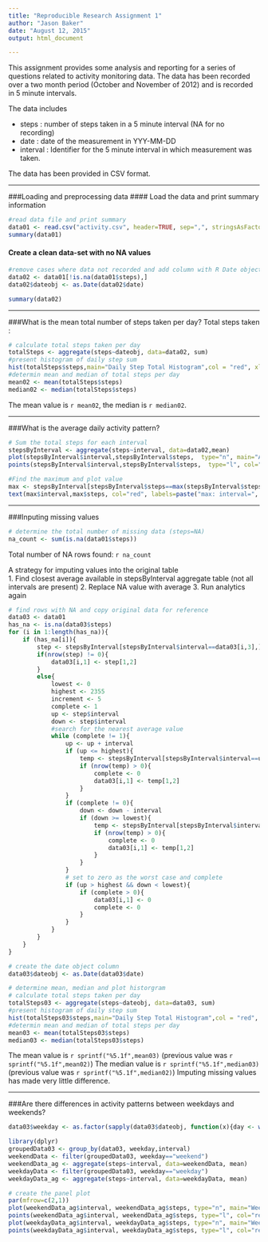 ```yaml
---
title: "Reproducible Research Assignment 1"
author: "Jason Baker"
date: "August 12, 2015"
output: html_document

---
```



This assignment provides some analysis and reporting for a series of questions related to activity monitoring data.  The data has been recorded over a two month period (October and November of 2012) and is recorded in 5 minute intervals.   
  
The data includes  

* steps    : number of steps taken in a 5 minute interval (NA for no recording)  
* date     : date of the measurement in YYY-MM-DD  
* interval : Identifier for the 5 minute interval in which measurement was taken.  

The data has been provided in CSV format.  

***

###Loading and preprocessing data
#### Load the data and print summary information
```r
#read data file and print summary
data01 <- read.csv("activity.csv", header=TRUE, sep=",", stringsAsFactors = FALSE)
summary(data01)
```

#### Create a clean data-set with no NA values
```r
#remove cases where data not recorded and add column with R Date object
data02 <- data01[!is.na(data01$steps),]
data02$dateobj <- as.Date(data02$date)

summary(data02)
```

***

###What is the mean total number of steps taken per day?
Total steps taken :
```r
# calculate total steps taken per day
totalSteps <- aggregate(steps~dateobj, data=data02, sum)
#present histogram of daily step sum
hist(totalSteps$steps,main="Daily Step Total Histogram",col = "red", xlab="Number of steps Taken")
#determin mean and median of total steps per day
mean02 <- mean(totalSteps$steps)
median02 <- median(totalSteps$steps)
```
The mean value is `r mean02`, the median is `r median02`.  

***

###What is the average daily activity pattern?
```r
# Sum the total steps for each interval
stepsByInterval <- aggregate(steps~interval, data=data02,mean)
plot(stepsByInterval$interval,stepsByInterval$steps,  type="n", main="Average Steps Taken per Interval", xlab="5 Minute Intervals" , ylab="Number of Steps")
points(stepsByInterval$interval,stepsByInterval$steps,  type="l", col="blue")

#Find the maximum and plot value
max <- stepsByInterval[stepsByInterval$steps==max(stepsByInterval$steps),]
text(max$interval,max$steps, col="red", labels=paste("max: interval=", max[1,1],", ",round(max[1,2], digits=2)," steps" ))
```

***

###Inputing missing values
```r
# determine the total number of missing data (steps=NA)
na_count <- sum(is.na(data01$steps))

```

Total number of NA rows found: `r na_count`

A strategy for imputing values into the original table  
1. Find closest average available in stepsByInterval aggregate table (not all intervals are present)
2. Replace NA value with average
3. Run analytics again

```r
# find rows with NA and copy original data for reference
data03 <- data01
has_na <- is.na(data03$steps)
for (i in 1:length(has_na)){
    if (has_na[i]){
        step <- stepsByInterval[stepsByInterval$interval==data03[i,3],]
        if(nrow(step) != 0){
            data03[i,1] <- step[1,2]
        }
        else{
            lowest <- 0
            highest <- 2355
            increment <- 5
            complete <- 1
            up <- step$interval
            down <- step$interval
            #search for the nearest average value
            while (complete != 1){
                up <- up + interval
                if (up <= highest){
                    temp <- stepsByInterval[stepsByInterval$interval==up,]
                    if (nrow(temp) > 0){
                        complete <- 0
                        data03[i,1] <- temp[1,2]
                    }
                }
                if (complete != 0){
                    down <- down - interval
                    if (down >= lowest){
                        temp <- stepsByInterval[stepsByInterval$interval==down,]
                        if (nrow(temp) > 0){
                            complete <- 0
                            data03[i,1] <- temp[1,2]
                        }
                    }
                }
                # set to zero as the worst case and complete
                if (up > highest && down < lowest){
                    if (complete > 0){
                        data03[i,1] <- 0
                        complete <- 0
                    }
                }
            }
        }
    }  
}

# create the date object column
data03$dateobj <- as.Date(data03$date)

# determine mean, median and plot historgram
# calculate total steps taken per day
totalSteps03 <- aggregate(steps~dateobj, data=data03, sum)
#present histogram of daily step sum
hist(totalSteps03$steps,main="Daily Step Total Histogram",col = "red", xlab="Number of steps Taken")
#determin mean and median of total steps per day
mean03 <- mean(totalSteps03$steps)
median03 <- median(totalSteps03$steps)
```
The mean value is `r sprintf("%5.1f",mean03)` (previous value was `r sprintf("%5.1f",mean02)`) 
The median value is `r sprintf("%5.1f",median03)` (previous value was `r sprintf("%5.1f",median02)`)
Imputing missing values has made very little difference.

***

###Are there differences in activity patterns between weekdays and weekends?  

```r
 

data03$weekday <- as.factor(sapply(data03$dateobj, function(x){day <- weekdays(x);if(day != "Saturday" && day != "Sunday"){return ("weekday")}else {return ("weekend")}}))

library(dplyr)
groupedData03 <- group_by(data03, weekday,interval)
weekendData <- filter(groupedData03, weekday=="weekend")
weekendData_ag <- aggregate(steps~interval, data=weekendData, mean)
weekdayData <- filter(groupedData03, weekday=="weekday")
weekdayData_ag <- aggregate(steps~interval, data=weekdayData, mean)

# create the panel plot
par(mfrow=c(2,1))
plot(weekendData_ag$interval, weekendData_ag$steps, type="n", main="Weekend Step averages", xlab="5 minute intervals", ylab="Average steps per interval")
points(weekendData_ag$interval, weekendData_ag$steps, type="l", col="red")
plot(weekdayData_ag$interval, weekdayData_ag$steps, type="n", main="Weekday Step averages", xlab="5 minute intervals", ylab="Average steps per interval")
points(weekdayData_ag$interval, weekdayData_ag$steps, type="l", col="red")
```


